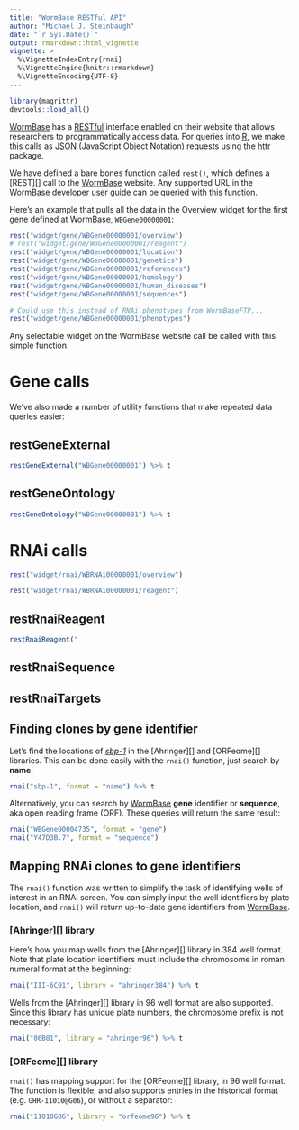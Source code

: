 ```yaml
---
title: "WormBase RESTful API"
author: "Michael J. Steinbaugh"
date: "`r Sys.Date()`"
output: rmarkdown::html_vignette
vignette: >
  %\VignetteIndexEntry{rnai}
  %\VignetteEngine{knitr::rmarkdown}
  %\VignetteEncoding{UTF-8}
---
```


```r
library(magrittr)
devtools::load_all()
```

[httr]: https://cran.r-project.org/web/packages/httr
[json]: http://json.org
[wormbase]: http://www.wormbase.org
[r]: https://www.r-project.org
[restful]: http://www.wormbase.org/about/userguide/for_developers/API-REST

[*daf-16*]: http://www.wormbase.org/species/c_elegans/gene/WBGene00000912
[*sbp-1*]: http://www.wormbase.org/species/c_elegans/gene/WBGene00004735

[WormBase][] has a [RESTful][] interface enabled on their website that allows researchers to programmatically access data. For queries into [R][], we make this calls as [JSON][] (JavaScript Object Notation) requests using the [httr][] package.

We have defined a bare bones function called `rest()`, which defines a [REST][] call to the [WormBase][] website. Any supported URL in the [WormBase][] [developer user guide](http://www.wormbase.org/about/userguide/for_developers) can be queried with this function.

Here's an example that pulls all the data in the Overview widget for the first gene defined at [WormBase][], `WBGene00000001`:

```r
rest("widget/gene/WBGene00000001/overview")
# rest("widget/gene/WBGene00000001/reagent")
rest("widget/gene/WBGene00000001/location")
rest("widget/gene/WBGene00000001/genetics")
rest("widget/gene/WBGene00000001/references")
rest("widget/gene/WBGene00000001/homology")
rest("widget/gene/WBGene00000001/human_diseases")
rest("widget/gene/WBGene00000001/sequences")

# Could use this instead of RNAi phenotypes from WormBaseFTP...
rest("widget/gene/WBGene00000001/phenotypes")
```

Any selectable widget on the WormBase website call be called with this simple function.



# Gene calls

We've also made a number of utility functions that make repeated data queries easier:

## restGeneExternal

```r
restGeneExternal("WBGene00000001") %>% t
```

## restGeneOntology

```r
restGeneOntology("WBGene00000001") %>% t
```




# RNAi calls

```r
rest("widget/rnai/WBRNAi00000001/overview")
```

```r
rest("widget/rnai/WBRNAi00000001/reagent")
```

## restRnaiReagent

```r
restRnaiReagent("
```

## restRnaiSequence

## restRnaiTargets

## Finding clones by gene identifier

Let's find the locations of [*sbp-1*][] in the [Ahringer][] and [ORFeome][]
libraries. This can be done easily with the `rnai()` function, just search by
**name**:

```r
rnai("sbp-1", format = "name") %>% t
```

Alternatively, you can search by [WormBase][] **gene** identifier or
**sequence**, aka open reading frame (ORF). These queries will return the same
result:

```r
rnai("WBGene00004735", format = "gene")
rnai("Y47D3B.7", format = "sequence")
```


## Mapping RNAi clones to gene identifiers

The `rnai()` function was written to simplify the task of identifying wells of
interest in an RNAi screen. You can simply input the well identifiers by plate
location, and `rnai()` will return up-to-date gene identifiers from [WormBase][].

### [Ahringer][] library

Here's how you map wells from the [Ahringer][] library in 384 well format. Note
that plate location identifiers must include the chromosome in roman numeral
format at the beginning:

```r
rnai("III-6C01", library = "ahringer384") %>% t
```

Wells from the [Ahringer][] library in 96 well format are also supported. Since
this library has unique plate numbers, the chromosome prefix is not necessary:

```r
rnai("86B01", library = "ahringer96") %>% t
```

### [ORFeome][] library

`rnai()` has mapping support for the [ORFeome][] library, in 96 well format. The
function is flexible, and also supports entries in the historical format (e.g.
`GHR-11010@G06`), or without a separator:

```r
rnai("11010G06", library = "orfeome96") %>% t
```
